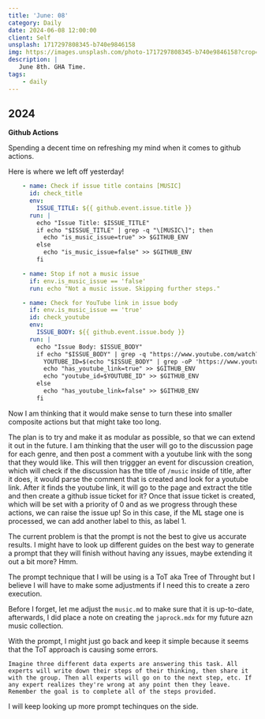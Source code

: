 ```yaml
---
title: 'June: 08'
category: Daily
date: 2024-06-08 12:00:00
client: Self
unsplash: 1717297808345-b740e9846158
img: https://images.unsplash.com/photo-1717297808345-b740e9846158?crop=entropy&cs=srgb&fm=jpg&ixid=MnwzNjM5Nzd8MHwxfHJhbmRvbXx8fHx8fHx8fDE2ODE3NDg2ODY&ixlib=rb-4.0.3&q=85
description: |
   June 8th. GHA Time.
tags:
    - daily
---
```


## 2024

**Github Actions**

Spending a decent time on refreshing my mind when it comes to github actions.

Here is where we left off yesterday!

```yaml
    - name: Check if issue title contains [MUSIC]
      id: check_title
      env:
        ISSUE_TITLE: ${{ github.event.issue.title }}
      run: |
        echo "Issue Title: $ISSUE_TITLE"
        if echo "$ISSUE_TITLE" | grep -q "\[MUSIC\]"; then
          echo "is_music_issue=true" >> $GITHUB_ENV
        else
          echo "is_music_issue=false" >> $GITHUB_ENV
        fi

    - name: Stop if not a music issue
      if: env.is_music_issue == 'false'
      run: echo "Not a music issue. Skipping further steps."

    - name: Check for YouTube link in issue body
      if: env.is_music_issue == 'true'
      id: check_youtube
      env:
        ISSUE_BODY: ${{ github.event.issue.body }}
      run: |
        echo "Issue Body: $ISSUE_BODY"
        if echo "$ISSUE_BODY" | grep -q "https://www.youtube.com/watch?v="; then
          YOUTUBE_ID=$(echo "$ISSUE_BODY" | grep -oP 'https://www.youtube.com/watch\?v=\K[\w-]+')
          echo "has_youtube_link=true" >> $GITHUB_ENV
          echo "youtube_id=$YOUTUBE_ID" >> $GITHUB_ENV
        else
          echo "has_youtube_link=false" >> $GITHUB_ENV
        fi

```

Now I am thinking that it would make sense to turn these into smaller composite actions but that might take too long.

The plan is to try and make it as modular as possible, so that we can extend it out in the future.
I am thinking that the user will go to the discussion page for each genre, and then post a comment with a youtube link with the song that they would like.
This will then triggger an event for discussion creation, which will check if the discussion has the title of `/music` inside of title, after it does, it would parse the comment that is created and look for a youtube link.
After it finds the youtube link, it will go to the page and extract the title and then create a github issue ticket for it?
Once that issue ticket is created, which will be set with a priority of 0 and as we progress through these actions, we can raise the issue up!
So in this case, if the ML stage one is processed, we can add another label to this, as label 1.

The current problem is that the prompt is not the best to give us accurate results.
I might have to look up different guides on the best way to generate a prompt that they will finish without having any issues, maybe extending it out a bit more? Hmm.

The prompt technique that I will be using is a ToT aka Tree of Throught but I believe I will have to make some adjustments if I need this to create a zero execution.

Before I forget, let me adjust the `music.md` to make sure that it is up-to-date, afterwards, I did place a note on creating the `japrock.mdx` for my future azn music collection.

With the prompt, I might just go back and keep it simple because it seems that the ToT approach is causing some errors.

```text
Imagine three different data experts are answering this task. All experts will write down their steps of their thinking, then share it with the group. Then all experts will go on to the next step, etc. If any expert realizes they're wrong at any point then they leave. Remember the goal is to complete all of the steps provided.
```

I will keep looking up more prompt techinques on the side.